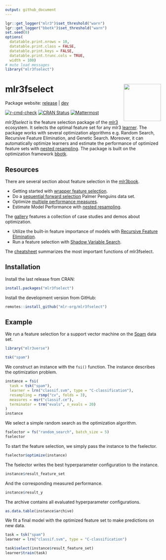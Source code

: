 ```yaml
---
output: github_document
---
```


```r
lgr::get_logger("mlr3")$set_threshold("warn")
lgr::get_logger("bbotk")$set_threshold("warn")
set.seed(0)
options(
  datatable.print.nrows = 10,
  datatable.print.class = FALSE,
  datatable.print.keys = FALSE,
  datatable.print.trunc.cols = TRUE,
  width = 100)
# mute load messages
library("mlr3fselect")
```

# mlr3fselect <img src="man/figures/logo.png" align="right" width = "120" />

Package website: [release](https://mlr3fselect.mlr-org.com/) | [dev](https://mlr3fselect.mlr-org.com/dev/)

<!-- badges: start -->
[![r-cmd-check](https://github.com/mlr-org/mlr3fselect/actions/workflows/r-cmd-check.yml/badge.svg)](https://github.com/mlr-org/mlr3fselect/actions/workflows/r-cmd-check.yml)
[![CRAN Status](https://www.r-pkg.org/badges/version/mlr3fselect)](https://cran.r-project.org/package=mlr3fselect)
[![Mattermost](https://img.shields.io/badge/chat-mattermost-orange.svg)](https://lmmisld-lmu-stats-slds.srv.mwn.de/mlr_invite/)
<!-- badges: end -->

*mlr3fselect* is the feature selection package of the [mlr3](https://mlr-org.com/) ecosystem.
It selects the optimal feature set for any mlr3 [learner](https://github.com/mlr-org/mlr3learners).
The package works with several optimization algorithms e.g. Random Search, Recursive Feature Elimination, and Genetic Search.
Moreover, it can automatically optimize learners and estimate the performance of optimized feature sets with [nested resampling](https://mlr3book.mlr-org.com/chapters/chapter6/feature_selection.html#sec-autofselect).
The package is built on the optimization framework [bbotk](https://github.com/mlr-org/bbotk).

## Resources

There are several section about feature selection in the [mlr3book](https://mlr3book.mlr-org.com).

* Getting started with [wrapper feature selection](https://mlr3book.mlr-org.com/chapters/chapter6/feature_selection.html#sec-fs-wrapper).
* Do a [sequential forward selection](https://mlr3book.mlr-org.com/chapters/chapter6/feature_selection.html#sec-fs-wrapper-example) Palmer Penguins data set.
* Optimize [multiple performance measures](https://mlr3book.mlr-org.com/chapters/chapter6/feature_selection.html#sec-multicrit-featsel).
* Estimate Model Performance with [nested resampling](https://mlr3book.mlr-org.com/chapters/chapter6/feature_selection.html#sec-autofselect).

The [gallery](https://mlr-org.com/gallery.html) features a collection of case studies and demos about optimization.

* Utilize the built-in feature importance of models with [Recursive Feature Elimination](https://mlr-org.com/gallery/optimization/2023-02-07-recursive-feature-elimination/).
* Run a feature selection with [Shadow Variable Search](https://mlr-org.com/gallery/optimization/2023-02-01-shadow-variable-search/).

The [cheatsheet](https://cheatsheets.mlr-org.com/mlr3fselect.pdf) summarizes the most important functions of mlr3fselect.

## Installation

Install the last release from CRAN:

```r
install.packages("mlr3fselect")
```

Install the development version from GitHub:

```r
remotes::install_github("mlr-org/mlr3fselect")
```

## Example

We run a feature selection for a support vector machine on the [Spam](https://mlr3.mlr-org.com/reference/mlr_tasks_spam.html) data set.

```r
library("mlr3verse")

tsk("spam")
```

We construct an instance with the `fsi()` function.
The instance describes the optimization problem.

```r
instance = fsi(
  task = tsk("spam"),
  learner = lrn("classif.svm", type = "C-classification"),
  resampling = rsmp("cv", folds = 3),
  measures = msr("classif.ce"),
  terminator = trm("evals", n_evals = 20)
)
instance
```

We select a simple random search as the optimization algorithm.

```r
fselector = fs("random_search", batch_size = 5)
fselector
```

To start the feature selection, we simply pass the instance to the fselector.

```r
fselector$optimize(instance)
```

The fselector writes the best hyperparameter configuration to the instance.

```r
instance$result_feature_set
```

And the corresponding measured performance.

```r
instance$result_y
```

The archive contains all evaluated hyperparameter configurations.

```r
as.data.table(instance$archive)
```

We fit a final model with the optimized feature set to make predictions on new data.

```r
task = tsk("spam")
learner = lrn("classif.svm", type = "C-classification")

task$select(instance$result_feature_set)
learner$train(task)
```
